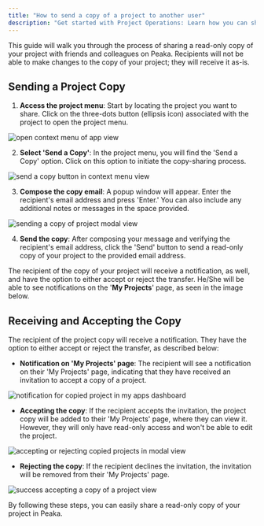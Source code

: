 ```yaml
---
title: "How to send a copy of a project to another user"
description: "Get started with Project Operations: Learn how you can share a read-only copy of your project in Peaka."
---
```


This guide will walk you through the process of sharing a read-only copy of your project with friends and colleagues on Peaka. Recipients will not be able to make changes to the copy of your project; they will receive it as-is.

## Sending a Project Copy

1. **Access the project menu**: Start by locating the project you want to share. Click on the three-dots button (ellipsis icon) associated with the project to open the project menu.

<img
  src="https://cdn.peaka.com/project-operations/click-3-dot.png"
  alt="open context menu of app view"
/>

2. **Select 'Send a Copy'**: In the project menu, you will find the 'Send a Copy' option. Click on this option to initiate the copy-sharing process.

<img
  src="https://cdn.peaka.com/project-operations/send-a-copy-1.png"
  alt="send a copy button in context menu view"
/>

3. **Compose the copy email**: A popup window will appear. Enter the recipient's email address and press 'Enter.' You can also include any additional notes or messages in the space provided.

<img
  src="https://cdn.peaka.com/project-operations/send-a-copy-2.png"
  alt="sending a copy of project modal view"
/>

4. **Send the copy**: After composing your message and verifying the recipient's email address, click the 'Send' button to send a read-only copy of your project to the provided email address.

The recipient of the copy of your project will receive a notification, as well, and have the option to either accept or reject the transfer. He/She will be able to see notifications on the '**My Projects**' page, as seen in the image below.

## Receiving and Accepting the Copy

The recipient of the project copy will receive a notification. They have the option to either accept or reject the transfer, as described below:

- **Notification on 'My Projects' page**: The recipient will see a notification on their 'My Projects' page, indicating that they have received an invitation to accept a copy of a project.

<img
  src="https://cdn.peaka.com/project-operations/send-a-copy-4.png"
  alt="notification for copied project in my apps dashboard"
/>

- **Accepting the copy**: If the recipient accepts the invitation, the project copy will be added to their 'My Projects' page, where they can view it. However, they will only have read-only access and won't be able to edit the project.

<img
  src="https://cdn.peaka.com/project-operations/send-a-copy-5.png"
  alt="accepting or rejecting copied projects in modal view"
/>

- **Rejecting the copy**: If the recipient declines the invitation, the invitation will be removed from their 'My Projects' page.

<img
  src="https://cdn.peaka.com/project-operations/send-a-copy-6.png"
  alt="success accepting a copy of a project view"
/>

By following these steps, you can easily share a read-only copy of your project in Peaka.

